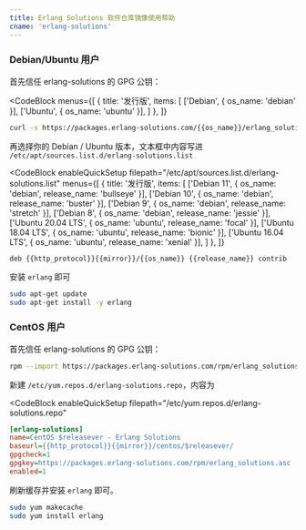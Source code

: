 ```yaml
---
title: Erlang Solutions 软件仓库镜像使用帮助
cname: 'erlang-solutions'
---
```


### Debian/Ubuntu 用户

首先信任 erlang-solutions 的 GPG 公钥：

<CodeBlock
  menus={[
    {
      title: '发行版',
      items: [
        ['Debian', { os_name: 'debian' }],
        ['Ubuntu', { os_name: 'ubuntu' }],
      ]
    },
  ]}
>

```bash
curl -s https://packages.erlang-solutions.com/{{os_name}}/erlang_solutions.asc | sudo apt-key add -
```

</CodeBlock>

再选择你的 Debian / Ubuntu 版本，文本框中内容写进 `/etc/apt/sources.list.d/erlang-solutions.list`

<CodeBlock
  enableQuickSetup
  filepath="/etc/apt/sources.list.d/erlang-solutions.list"
  menus={[
    {
      title: '发行版',
      items: [
        ['Debian 11', { os_name: 'debian', release_name: 'bullseye' }],
        ['Debian 10', { os_name: 'debian', release_name: 'buster' }],
        ['Debian 9', { os_name: 'debian', release_name: 'stretch' }],
        ['Debian 8', { os_name: 'debian', release_name: 'jessie' }],
        ['Ubuntu 20.04 LTS', { os_name: 'ubuntu', release_name: 'focal' }],
        ['Ubuntu 18.04 LTS', { os_name: 'ubuntu', release_name: 'bionic' }],
        ['Ubuntu 16.04 LTS', { os_name: 'ubuntu', release_name: 'xenial' }],
      ]
    },
  ]}
>

```properties
deb {{http_protocol}}{{mirror}}/{{os_name}} {{release_name}} contrib
```

</CodeBlock>


安装 `erlang` 即可

```bash
sudo apt-get update
sudo apt-get install -y erlang
```

### CentOS 用户

首先信任 erlang-solutions 的 GPG 公钥：

```bash
rpm --import https://packages.erlang-solutions.com/rpm/erlang_solutions.asc
```

新建 `/etc/yum.repos.d/erlang-solutions.repo`，内容为

<CodeBlock
  enableQuickSetup
  filepath="/etc/yum.repos.d/erlang-solutions.repo"
>

```ini
[erlang-solutions]
name=CentOS $releasever - Erlang Solutions
baseurl={{http_protocol}}{{mirror}}/centos/$releasever/
gpgcheck=1
gpgkey=https://packages.erlang-solutions.com/rpm/erlang_solutions.asc
enabled=1
```

</CodeBlock>

刷新缓存并安装 `erlang` 即可。

```bash
sudo yum makecache
sudo yum install erlang
```
